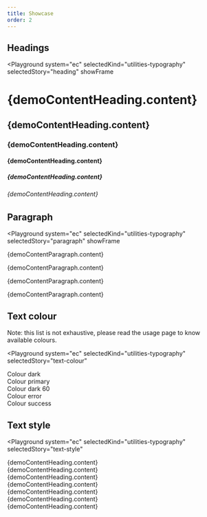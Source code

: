 ```yaml
---
title: Showcase
order: 2
---
```




## Headings

<Playground
  system="ec"
  selectedKind="utilities-typography"
  selectedStory="heading"
  showFrame
>
  <h1 className="ecl-u-type-heading-1">{demoContentHeading.content}</h1>
  <h2 className="ecl-u-type-heading-2">{demoContentHeading.content}</h2>
  <h3 className="ecl-u-type-heading-3">{demoContentHeading.content}</h3>
  <h4 className="ecl-u-type-heading-4">{demoContentHeading.content}</h4>
  <h5 className="ecl-u-type-heading-5">{demoContentHeading.content}</h5>
  <h6 className="ecl-u-type-heading-6">{demoContentHeading.content}</h6>
</Playground>

## Paragraph

<Playground
  system="ec"
  selectedKind="utilities-typography"
  selectedStory="paragraph"
  showFrame
>
  <p className="ecl-u-type-paragraph-lead">{demoContentParagraph.content}</p>
  <p className="ecl-u-type-paragraph">{demoContentParagraph.content}</p>
  <p className="ecl-u-type-paragraph-s">{demoContentParagraph.content}</p>
  <p className="ecl-u-type-paragraph-xs">{demoContentParagraph.content}</p>
</Playground>

## Text colour

Note: this list is not exhaustive, please read the usage page to know available colours.

<Playground
  system="ec"
  selectedKind="utilities-typography"
  selectedStory="text-colour"
>
  <div className="ecl-u-type-m ecl-u-type-color-dark">Colour dark</div>
  <div className="ecl-u-type-m ecl-u-type-color-primary">Colour primary</div>
  <div className="ecl-u-type-m ecl-u-type-color-dark-60">Colour dark 60</div>
  <div className="ecl-u-type-m ecl-u-type-color-error">Colour error</div>
  <div className="ecl-u-type-m ecl-u-type-color-success">Colour success</div>
</Playground>

## Text style

<Playground
  system="ec"
  selectedKind="utilities-typography"
  selectedStory="text-style"
>
  <div className="ecl-u-type-m ecl-u-type-none">
    {demoContentHeading.content}
  </div>
  <div className="ecl-u-type-m ecl-u-type-lowercase">
    {demoContentHeading.content}
  </div>
  <div className="ecl-u-type-m ecl-u-type-uppercase">
    {demoContentHeading.content}
  </div>
  <div className="ecl-u-type-m ecl-u-type-capitalize">
    {demoContentHeading.content}
  </div>
  <div className="ecl-u-type-m ecl-u-type-overline">
    {demoContentHeading.content}
  </div>
  <div className="ecl-u-type-m ecl-u-type-underline">
    {demoContentHeading.content}
  </div>
  <div className="ecl-u-type-m ecl-u-type-strike">
    {demoContentHeading.content}
  </div>
</Playground>
